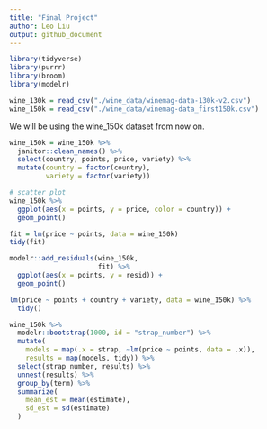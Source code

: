 ```yaml
---
title: "Final Project"
author: Leo Liu
output: github_document
---
```


```r
library(tidyverse)
library(purrr)
library(broom)
library(modelr)
```

```r
wine_130k = read_csv("./wine_data/winemag-data-130k-v2.csv")
wine_150k = read_csv("./wine_data/winemag-data_first150k.csv")
```

We will be using the wine_150k dataset from now on.
```r
wine_150k = wine_150k %>% 
  janitor::clean_names() %>% 
  select(country, points, price, variety) %>% 
  mutate(country = factor(country),
         variety = factor(variety))

# scatter plot 
wine_150k %>% 
  ggplot(aes(x = points, y = price, color = country)) +
  geom_point()

fit = lm(price ~ points, data = wine_150k)
tidy(fit)

modelr::add_residuals(wine_150k,
                      fit) %>% 
  ggplot(aes(x = points, y = resid)) +
  geom_point()

lm(price ~ points + country + variety, data = wine_150k) %>% 
  tidy()

wine_150k %>% 
  modelr::bootstrap(1000, id = "strap_number") %>% 
  mutate(
    models = map(.x = strap, ~lm(price ~ points, data = .x)),
    results = map(models, tidy)) %>% 
  select(strap_number, results) %>% 
  unnest(results) %>%
  group_by(term) %>% 
  summarize(
    mean_est = mean(estimate),
    sd_est = sd(estimate)
  )
  

```


```r


```



